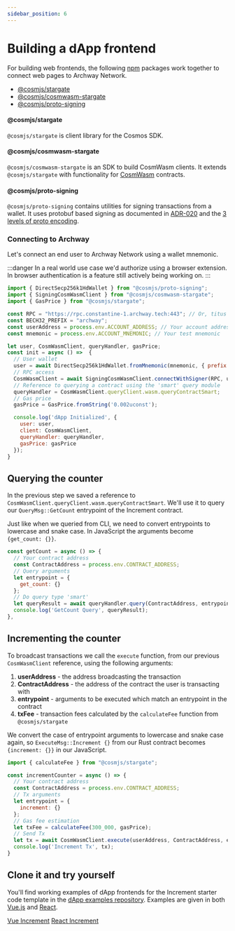 ```yaml
---
sidebar_position: 6
---
```


# Building a dApp frontend

For building web frontends, the following [npm](https://www.npmjs.com/) packages work together to connect web pages to Archway Network.

- [@cosmjs/stargate](https://www.npmjs.com/package/@cosmjs/stargate)
- [@cosmjs/cosmwasm-stargate](https://www.npmjs.com/package/@cosmjs/cosmwasm-stargate)
- [@cosmjs/proto-signing](https://www.npmjs.com/package/@cosmjs/proto-signing)

#### @cosmjs/stargate
`@cosmjs/stargate` is client library for the Cosmos SDK.

#### @cosmjs/cosmwasm-stargate
`@cosmjs/cosmwasm-stargate` is an SDK to build CosmWasm clients. It extends `@cosmjs/stargate` with functionality for [CosmWasm](https://cosmwasm.com/) contracts.

#### @cosmjs/proto-signing
`@cosmjs/proto-signing` contains utilities for signing transactions from a wallet. It uses protobuf based signing as documented in [ADR-020](https://github.com/cosmos/cosmos-sdk/blob/66c5798cec/docs/architecture/adr-020-protobuf-transaction-encoding.md) and the [3 levels of proto encoding](https://warta.it/blog/cosmos-sdk-protobuf-signing).


### Connecting to Archway

Let's connect an end user to Archway Network using a wallet mnemonic.

:::danger
In a real world use case we'd authorize using a browser extension. In browser authentication is a feature still actively being working on.
:::

```js
import { DirectSecp256k1HdWallet } from "@cosmjs/proto-signing";
import { SigningCosmWasmClient } from "@cosmjs/cosmwasm-stargate";
import { GasPrice } from "@cosmjs/stargate";

const RPC = "https://rpc.constantine-1.archway.tech:443"; // Or, titus deployments: `const RPC = "https://rpc.titus-1.archway.tech:443";`
const BECH32_PREFIX = "archway";
const userAddress = process.env.ACCOUNT_ADDRESS; // Your account address (pub address for mnemonic)
const mnemonic = process.env.ACCOUNT_MNEMONIC; // Your test mnemonic

let user, CosmWasmClient, queryHandler, gasPrice;
const init = async () =>  {
  // User wallet
  user = await DirectSecp256k1HdWallet.fromMnemonic(mnemonic, { prefix: BECH32_PREFIX });
  // RPC access
  CosmWasmClient = await SigningCosmWasmClient.connectWithSigner(RPC, user);
  // Reference to querying a contract using the 'smart' query module
  queryHandler = CosmWasmClient.queryClient.wasm.queryContractSmart;
  // Gas price
  gasPrice = GasPrice.fromString('0.002uconst');

  console.log('dApp Initialized', {
    user: user,
    client: CosmWasmClient,
    queryHandler: queryHandler,
    gasPrice: gasPrice
  });
}
```

## Querying the counter

In the previous step we saved a reference to `CosmWasmClient.queryClient.wasm.queryContractSmart`. We'll use it to query our `QueryMsg::GetCount` entrypoint of the Increment contract. 

Just like when we queried from CLI, we need to convert entrypoints to lowercase and snake case. In JavaScript the arguments become `{get_count: {}}`.

```js
const getCount = async () => {
  // Your contract address
  const ContractAddress = process.env.CONTRACT_ADDRESS;
  // Query arguments
  let entrypoint = {
    get_count: {}
  };
  // Do query type 'smart'
  let queryResult = await queryHandler.query(ContractAddress, entrypoint);
  console.log('GetCount Query', queryResult);
},
```

## Incrementing the counter
To broadcast transactions we call the `execute` function, from our previous `CosmWasmClient` reference, using the following arguments:

1. **userAddress** - the address broadcasting the transaction
2. **ContractAddress** - the address of the contract the user is transacting with
3. **entrypoint** - arguments to be executed which match an entrypoint in the contract
4. **txFee** - transaction fees calculated by the `calculateFee` function from `@cosmjs/stargate`

We convert the case of entrypoint arguments to lowercase and snake case again, so `ExecuteMsg::Increment {}` from our Rust contract becomes `{increment: {}}` in our JavaScript.

```js
import { calculateFee } from "@cosmjs/stargate";

const incrementCounter = async () => {
  // Your contract address
  const ContractAddress = process.env.CONTRACT_ADDRESS;
  // Tx arguments
  let entrypoint = {
    increment: {}
  };
  // Gas fee estimation
  let txFee = calculateFee(300_000, gasPrice);
  // Send Tx
  let tx = await CosmWasmClient.execute(userAddress, ContractAddress, entrypoint, txFee);
  console.log('Increment Tx', tx);
}
```

## Clone it and try yourself

You'll find working examples of dApp frontends for the Increment starter code template in the [dApp examples repository](https://github.com/archway-network/dApp-examples). Examples are given in both [Vue.js](https://vuejs.org/) and [React](https://reactjs.org/).


<Tabs>
  <TabItem value="vue" label="Vue.js" default>
    <a href="https://github.com/archway-network/dApp-examples/tree/main/vuejs/increment" target="_blank">Vue Increment</a>
  </TabItem>
  <TabItem value="react" label="React">
    <a href="https://github.com/archway-network/dApp-examples/tree/main/react/increment" target="_blank">React Increment</a>
  </TabItem>
</Tabs>